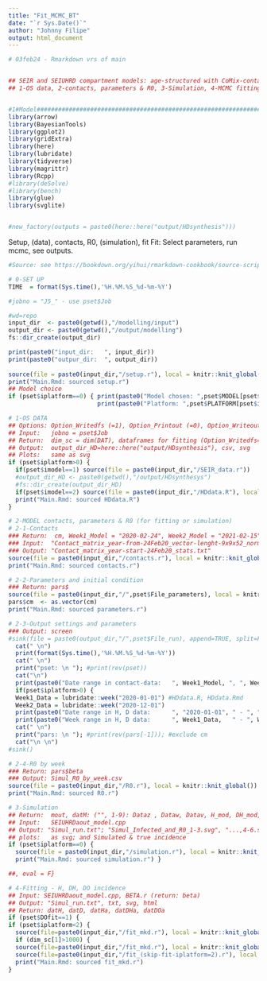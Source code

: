 ```yaml
---
title: "Fit_MCMC_BT"
date: "`r Sys.Date()`"
author: "Johnny Filipe"
output: html_document
---
```




```r
# 03feb24 - Rmarkdown vrs of main


## SEIR and SEIUHRD compartment models: age-structured with CoMix-contacts 
## 1-OS data, 2-contacts, parameters & R0, 3-Simulation, 4-MCMC fitting, plots & reports


#1#Model########################################################################
library(arrow)
library(BayesianTools)
library(ggplot2)
library(gridExtra)
library(here)
library(lubridate)
library(tidyverse)
library(magrittr)
library(Rcpp)
#library(deSolve)
#library(bench)
library(glue)
library(svglite)


#new_factory(outputs = paste0(here::here("output/HDsynthesis")))

```


Setup, (data), contacts, R0, (simulation), fit
Fit: Select parameters, run mcmc, see outputs.  


```r

#Source: see https://bookdown.org/yihui/rmarkdown-cookbook/source-script.html

# 0-SET UP
TIME  = format(Sys.time(),'%H.%M.%S_%d-%m-%Y')

#jobno = "J5_" - use pset$Job

#wd=repo
input_dir  <- paste0(getwd(),"/modelling/input")
output_dir <- paste0(getwd(),"/output/modelling")
fs::dir_create(output_dir)

print(paste0("input_dir:   ", input_dir))
print(paste0("outpur_dir:  ", output_dir))
  
source(file = paste0(input_dir,"/setup.r"), local = knitr::knit_global())
print("Main.Rmd: sourced setup.r")
## Model choice
if (pset$iplatform==0) { print(paste0("Model chosen: ",pset$MODEL[pset$imodel]))
                         print(paste0("Platform: ",pset$PLATFORM[pset$iplatform+1])) }

```

```r
# 1-OS DATA
## Options: Option_Writedfs (=1), Option_Printout (=0), Option_Writeout (=0), Freq_cutoff = 8
## Input:   jobno = pset$Job
## Return:  dim_sc = dim(DAT), dataframes for fitting (Option_Writedfs=1)
## Output:  output_dir_HD=here::here("output/HDsynthesis"), csv, svg 
## Plots:   same as svg
if (pset$iplatform>0) {
  if(pset$imodel==1) source(file = paste0(input_dir,"/SEIR_data.r"))
  #output_dir_HD <- paste0(getwd(),"/output/HDsynthesys")
  #fs::dir_create(output_dir_HD)
  if(pset$imodel==2) source(file = paste0(input_dir,"/HDdata.R"), local = knitr::knit_global())
  print("Main.Rmd: sourced HDdata.R")
}

```

```r
# 2-MODEL contacts, parameters & R0 (for fitting or simulation)
# 2-1-Contacts
### Return:  cm, Week1_Model = "2020-02-24", Week2_Model = "2021-02-15"
### Input:  "Contact_matrix_year-from-24Feb20_vector-lenght-9x9x52_norm=maxEV1.csv"
### Output: "Contact_matrix_year-start-24Feb20_stats.txt"
source(file = paste0(input_dir,"/contacts.r"), local = knitr::knit_global())
print("Main.Rmd: sourced contacts.r")

# 2-2-Parameters and initial condition
### Return: pars$
source(file = paste0(input_dir,"/",pset$File_parameters), local = knitr::knit_global())
pars$cm  <- as.vector(cm)
print("Main.Rmd: sourced parameters.r")

# 2-3-Output settings and parameters
### Output: screen
#sink(file = paste0(output_dir,"/",pset$File_run), append=TRUE, split=FALSE)
  cat(" \n")
  print(format(Sys.time(),'%H.%M.%S_%d-%m-%Y'))
  cat(" \n")
  print("pset: \n "); #print(rev(pset))
  cat("\n")
  print(paste0("Date range in contact-data:   ", Week1_Model, ", ", Week2_Model)); cat("\n")
  if(pset$iplatform>0) {
  Week1_Data = lubridate::week("2020-01-01") #HDdata.R, HDdata.Rmd
  Week2_Data = lubridate::week("2020-12-01")
  print(paste0("Date range in H, D data:      ", "2020-01-01", " - ", "2020-12-01")); cat("\n")
  print(paste0("Week range in H, D data:      ", Week1_Data,   " - ", Week2_Data  )); cat("\n") }
  cat(" \n")
  print("pars: \n "); #print(rev(pars[-1])); #exclude cm
  cat("\n \n")
#sink()

# 2-4-R0 by week
### Return: pars$beta
### Output: Simul_R0_by_week.csv
source(file = paste0(input_dir,"/R0.r"), local = knitr::knit_global())
print("Main.Rmd: sourced R0.r")

```

```r
# 3-Simulation
## Return:  mout, datM: ("", 1-9): Dataz , Dataw, Datav, H_mod, DH_mod, DO_mod
## Input:   SEIUHRDaout_model.cpp
## Output: "Simul_run.txt"; "Simul_Infected_and_R0_1-3.svg", "...,4-6.svg"
## plots:   as svg; and Simulated & true incidence
if (pset$iplatform==0) {
  source(file = paste0(input_dir,"/simulation.r"), local = knitr::knit_global()) 
  print("Main.Rmd: sourced simulation.r") }

```

```r
##, eval = F}

# 4-Fitting - H, DH, DO incidence
## Input: SEIUHRDaout_model.cpp, BETA.r (return: beta)
## Output: "Simul_run.txt", txt, svg, html
## Return: datH, datD, datHa, datDHa, datDOa
if (pset$DOfit==1) {
if (pset$iplatform<2) {
  source(file=paste0(input_dir,"/fit_mkd.r"), local = knitr::knit_global()) } else {
  if (dim_sc[1]>1000) {
  source(file=paste0(input_dir,"/fit_mkd.r"), local = knitr::knit_global()) } else {
  source(file=paste0(input_dir,"/fit_(skip-fit-iplatform=2).r"), local = knitr::knit_global()) }      }
  print("Main.Rmd: sourced fit_mkd.r")
}
  

```

